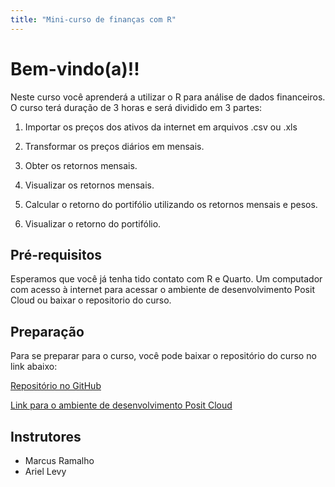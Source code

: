 ```yaml
---
title: "Mini-curso de finanças com R"
---
```


# Bem-vindo(a)!!

Neste curso você aprenderá a utilizar o R para análise de dados financeiros. O curso terá duração de 3 horas e será dividido em 3 partes:

1.  Importar os preços dos ativos da internet em arquivos .csv ou .xls

2.  Transformar os preços diários em mensais.

3.  Obter os retornos mensais.

4.  Visualizar os retornos mensais.

5.  Calcular o retorno do portifólio utilizando os retornos mensais e pesos.

6.  Visualizar o retorno do portifólio.

## Pré-requisitos

Esperamos que você já tenha tido contato com R e Quarto. 
Um computador com acesso à internet para acessar o ambiente de desenvolvimento Posit Cloud ou baixar o repositorio do curso.

## Preparação

Para se preparar para o curso, você pode baixar o repositório do curso no link abaixo: 

[Repositório no GitHub](https://github.com/nextmarte/MiniCursoFinSER)

[Link para o ambiente de desenvolvimento Posit Cloud](https://cloud.positivestudio.com/)

## Instrutores

- Marcus Ramalho
- Ariel Levy